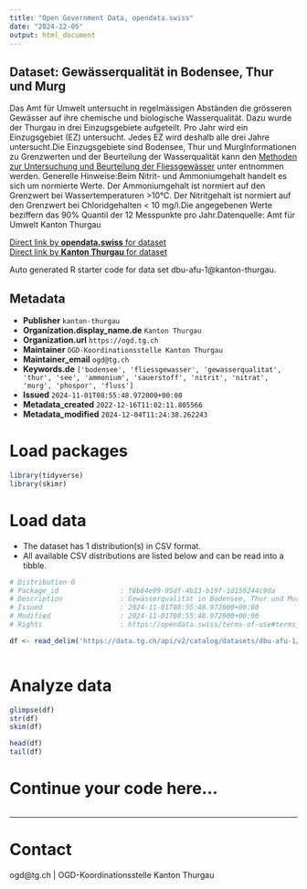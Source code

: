 ```yaml
---
title: "Open Government Data, opendata.swiss"
date: "2024-12-05"
output: html_document
---
```


## Dataset: Gewässerqualität in Bodensee, Thur und Murg

Das Amt für Umwelt untersucht
in regelmässigen Abständen die grösseren Gewässer auf ihre chemische und
biologische Wasserqualität. Dazu wurde der Thurgau in drei Einzugsgebiete
aufgeteilt. Pro Jahr wird ein Einzugsgebiet (EZ) untersucht. Jedes EZ wird
deshalb alle drei Jahre untersucht.Die Einzugsgebiete
sind Bodensee, Thur und MurgInformationen zu Grenzwerten
und der Beurteilung der Wasserqualität kann den [Methoden zur Untersuchung und ](https://www.bafu.admin.ch/dam/bafu/de/dokumente/wasser/uv-umwelt-vollzug/methoden_zur_untersuchungundbeurteilungderfliessgewaesserchemisc.pdf.download.pdf/methoden_zur_untersuchungundbeurteilungderfliessgewaesserchemisc.pdf)[Beurteilung der Fliessgewässer](https://www.bafu.admin.ch/dam/bafu/de/dokumente/wasser/uv-umwelt-vollzug/methoden_zur_untersuchungundbeurteilungderfliessgewaesserchemisc.pdf.download.pdf/methoden_zur_untersuchungundbeurteilungderfliessgewaesserchemisc.pdf) unter entnommen werden. Generelle Hinweise:Beim Nitrit- und Ammoniumgehalt handelt es
sich um normierte Werte. Der Ammoniumgehalt ist normiert auf den Grenzwert bei
Wassertemperaturen >10°C. Der Nitritgehalt ist normiert auf den Grenzwert
bei Chloridgehalten < 10 mg/l.Die angegebenen Werte beziffern das 90% Quantil der 12 Messpunkte pro Jahr.Datenquelle: Amt für Umwelt Kanton Thurgau

[Direct link by **opendata.swiss** for dataset](https://opendata.swiss/de/dataset/gewasserqualitat-in-bodensee-thur-und-murg)<br>
[Direct link by **Kanton Thurgau** for dataset](https://data.tg.ch/explore/dataset/dbu-afu-1/)

Auto generated R starter code for data set dbu-afu-1@kanton-thurgau.

## Metadata

- **Publisher** `kanton-thurgau`
- **Organization.display_name.de** `Kanton Thurgau`
- **Organization.url** `https://ogd.tg.ch`
- **Maintainer** `OGD-Koordinationsstelle Kanton Thurgau`
- **Maintainer_email** `ogd@tg.ch`
- **Keywords.de** `['bodensee', 'fliessgewasser', 'gewasserqualitat', 'thur', 'see', 'ammonium', 'sauerstoff', 'nitrit', 'nitrat', 'murg', 'phospor', 'fluss']`
- **Issued** `2024-11-01T08:55:48.972000+00:00`
- **Metadata_created** `2022-12-16T11:02:11.805566`
- **Metadata_modified** `2024-12-04T11:24:38.262243`


# Load packages

```r

library(tidyverse)
library(skimr)

```

# Load data

-   The dataset has 1 distribution(s) in CSV format.
-   All available CSV distributions are listed below and can be read into a tibble.

```r

# Distribution 0
# Package_id               : f8b84e99-95df-4b13-b19f-1d159244c9da
# Description              : Gewässerqualität in Bodensee, Thur und Murg (csv)
# Issued                   : 2024-11-01T08:55:48.972000+00:00
# Modified                 : 2024-11-01T08:55:48.972000+00:00
# Rights                   : https://opendata.swiss/terms-of-use#terms_by

df <- read_delim('https://data.tg.ch/api/v2/catalog/datasets/dbu-afu-1/exports/csv?use_labels=true')



```

# Analyze data

```r

glimpse(df)
str(df)
skim(df)

head(df)
tail(df)

```

# Continue your code here...

```r

```

------------------------------------------------------------------------

# Contact

ogd@tg.ch | OGD-Koordinationsstelle Kanton Thurgau
